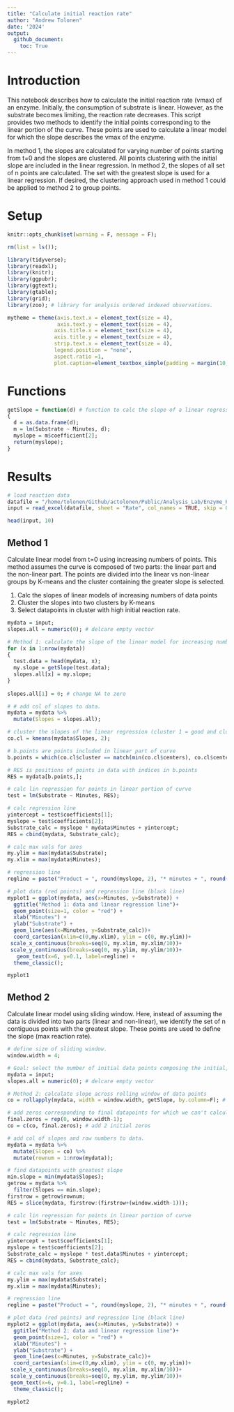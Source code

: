```yaml
---
title: "Calculate initial reaction rate"
author: "Andrew Tolonen"
date: '2024'
output:
  github_document:
    toc: True
---
```


# Introduction

This notebook describes how to calculate the initial reaction rate (vmax) of an enzyme. Initially, the consumption of substrate is linear. However, as the substrate becomes limiting, the reaction rate decreases. This script provides two methods to identify the initial points corresponding to the linear portion of the curve. These points are used to calculate a linear model for which the slope describes the vmax of the enzyme. 

In method 1, the slopes are calculated for varying number of points starting from t=0 and the slopes are clustered. All points clustering with the initial slope are included in the linear regression. In method 2, the slopes of all set of n points are calculated. The set with the greatest slope is used for a linear regression. If desired, the clustering approach used in method 1 could be applied to method 2 to group points. 

# Setup

```r

knitr::opts_chunk$set(warning = F, message = F);

```

```r

rm(list = ls());

library(tidyverse);
library(readxl);
library(knitr);
library(ggpubr);
library(ggtext);
library(gtable);
library(grid);
library(zoo); # library for analysis ordered indexed observations.

mytheme = theme(axis.text.x = element_text(size = 4), 
                axis.text.y = element_text(size = 4), 
               axis.title.x = element_text(size = 4), 
               axis.title.y = element_text(size = 4),
               strip.text.x = element_text(size = 4),
               legend.position = "none", 
               aspect.ratio =1,
               plot.caption=element_textbox_simple(padding = margin(10,0,10,0), hjust=0, size=10));

```

# Functions

```r

getSlope = function(d) # function to calc the slope of a linear regression
{
  d = as.data.frame(d);
  m = lm(Substrate ~ Minutes, d);
  myslope = m$coefficient[2];
  return(myslope);
}

```

# Results

```r

# load reaction data
datafile = "/home/tolonen/Github/actolonen/Public/Analysis_Lab/Enzyme_Kinetics/Data/reactionRate.xlsx";
input = read_excel(datafile, sheet = "Rate", col_names = TRUE, skip = 0);

head(input, 10)

```


## Method 1
Calculate linear model from t=0 using increasing numbers of points. This method assumes the curve is composed of two parts: the linear part and the non-linear part.  The points are divided into the linear vs non-linear groups by K-means and the cluster containing the greater slope is selected.

1. Calc the slopes of linear models of increasing numbers of data points
2. Cluster the slopes into two clusters by K-means
3. Select datapoints in cluster with high initial reaction rate.


```r

mydata = input;
slopes.all = numeric(0); # delcare empty vector

# Method 1: calculate the slope of the linear model for increasing numbers of points
for (x in 1:nrow(mydata)) 
{
  test.data = head(mydata, x);
  my.slope = getSlope(test.data);
  slopes.all[x] = my.slope;
} 
 
slopes.all[1] = 0; # change NA to zero

# # add col of slopes to data.
mydata = mydata %>%
  mutate(Slopes = slopes.all);

# cluster the slopes of the linear regression (cluster 1 = good and cluster 2 = bad)
co.cl = kmeans(mydata$Slopes, 2); 

# b.points are points included in linear part of curve
b.points = which(co.cl$cluster == match(min(co.cl$centers), co.cl$centers));

# RES is positions of points in data with indices in b.points
RES = mydata[b.points,];

# calc lin regression for points in linear portion of curve
test = lm(Substrate ~ Minutes, RES);

# calc regression line
yintercept = test$coefficients[1];
myslope = test$coefficients[2];
Substrate_calc = myslope * mydata$Minutes + yintercept;
RES = cbind(mydata, Substrate_calc);

# calc max vals for axes
my.ylim = max(mydata$Substrate);
my.xlim = max(mydata$Minutes);

# regression line
regline = paste("Product = ", round(myslope, 2), "* minutes + ", round(yintercept, 2), sep = "");

# plot data (red points) and regression line (black line)
myplot1 = ggplot(mydata, aes(x=Minutes, y=Substrate)) +
  ggtitle("Method 1: data and linear regression line")+
  geom_point(size=1, color = "red") +
  xlab("Minutes") + 
  ylab("Substrate") +
  geom_line(aes(x=Minutes, y=Substrate_calc))+
  coord_cartesian(xlim=c(0,my.xlim), ylim = c(0, my.ylim))+
 scale_x_continuous(breaks=seq(0, my.xlim, my.xlim/10))+
 scale_y_continuous(breaks=seq(0, my.ylim, my.ylim/10))+
   geom_text(x=6, y=0.1, label=regline) +
  theme_classic();

myplot1

```

## Method 2

Calculate linear model using sliding window. Here, instead of assuming the data is divided into two parts (linear and non-linear), we identify the set of n contiguous points with the greatest slope. These points are used to define the slope (max reaction rate).

```r

# define size of sliding window.
window.width = 4; 

# Goal: select the number of initial data points composing the initial, linear portion of the curve. 
mydata = input;
slopes.all = numeric(0); # delcare empty vector

# Method 2: calculate slope across rolling window of data points  
co = rollapply(mydata, width = window.width, getSlope, by.column=F); # apply a function across a rolling window. 

# add zeros corresponding to final datapoints for which we can't calculate a slope
final.zeros = rep(0, window.width-1);
co = c(co, final.zeros); # add 2 initial zeros

# add col of slopes and row numbers to data.
mydata = mydata %>%
  mutate(Slopes = co) %>%
  mutate(rownum = 1:nrow(mydata));

# find datapoints with greatest slope
min.slope = min(mydata$Slopes);
getrow = mydata %>%
  filter(Slopes == min.slope);
firstrow = getrow$rownum;
RES = slice(mydata, firstrow:(firstrow+(window.width-1)));

# calc lin regression for points in linear portion of curve
test = lm(Substrate ~ Minutes, RES);

# calc regression line
yintercept = test$coefficients[1];
myslope = test$coefficients[2];
Substrate_calc = myslope * test.data$Minutes + yintercept;
RES = cbind(mydata, Substrate_calc);

# calc max vals for axes
my.ylim = max(mydata$Substrate);
my.xlim = max(mydata$Minutes);

# regression line
regline = paste("Product = ", round(myslope, 2), "* minutes + ", round(yintercept, 2), sep = "");

# plot data (red points) and regression line (black line)
myplot2 = ggplot(mydata, aes(x=Minutes, y=Substrate)) +
  ggtitle("Method 2: data and linear regression line")+
  geom_point(size=1, color = "red") +
  xlab("Minutes") + 
  ylab("Substrate") +
  geom_line(aes(x=Minutes, y=Substrate_calc))+
  coord_cartesian(xlim=c(0,my.xlim), ylim = c(0, my.ylim))+
 scale_x_continuous(breaks=seq(0, my.xlim, my.xlim/10))+
 scale_y_continuous(breaks=seq(0, my.ylim, my.ylim/10))+
 geom_text(x=6, y=0.1, label=regline) +
  theme_classic();

myplot2

```

